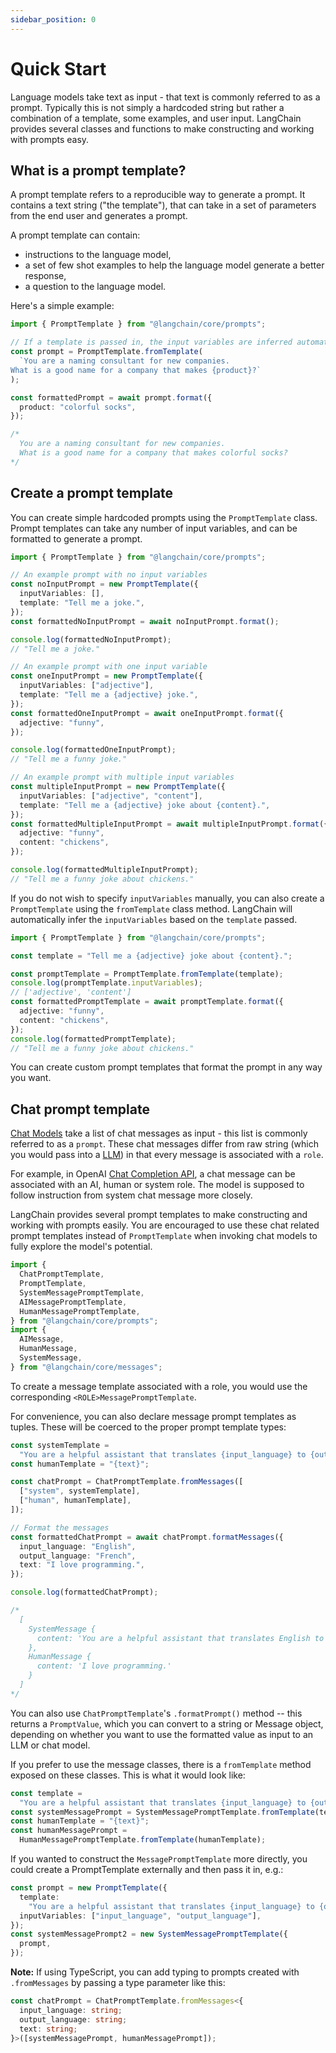 ```yaml
---
sidebar_position: 0
---
```


# Quick Start

Language models take text as input - that text is commonly referred to as a prompt.
Typically this is not simply a hardcoded string but rather a combination of a template, some examples, and user input.
LangChain provides several classes and functions to make constructing and working with prompts easy.

## What is a prompt template?

A prompt template refers to a reproducible way to generate a prompt. It contains a text string ("the template"), that can take in a set of parameters from the end user and generates a prompt.

A prompt template can contain:

- instructions to the language model,
- a set of few shot examples to help the language model generate a better response,
- a question to the language model.

Here's a simple example:

```typescript
import { PromptTemplate } from "@langchain/core/prompts";

// If a template is passed in, the input variables are inferred automatically from the template.
const prompt = PromptTemplate.fromTemplate(
  `You are a naming consultant for new companies.
What is a good name for a company that makes {product}?`
);

const formattedPrompt = await prompt.format({
  product: "colorful socks",
});

/*
  You are a naming consultant for new companies.
  What is a good name for a company that makes colorful socks?
*/
```

## Create a prompt template

You can create simple hardcoded prompts using the `PromptTemplate` class. Prompt templates can take any number of input variables, and can be formatted to generate a prompt.

```typescript
import { PromptTemplate } from "@langchain/core/prompts";

// An example prompt with no input variables
const noInputPrompt = new PromptTemplate({
  inputVariables: [],
  template: "Tell me a joke.",
});
const formattedNoInputPrompt = await noInputPrompt.format();

console.log(formattedNoInputPrompt);
// "Tell me a joke."

// An example prompt with one input variable
const oneInputPrompt = new PromptTemplate({
  inputVariables: ["adjective"],
  template: "Tell me a {adjective} joke.",
});
const formattedOneInputPrompt = await oneInputPrompt.format({
  adjective: "funny",
});

console.log(formattedOneInputPrompt);
// "Tell me a funny joke."

// An example prompt with multiple input variables
const multipleInputPrompt = new PromptTemplate({
  inputVariables: ["adjective", "content"],
  template: "Tell me a {adjective} joke about {content}.",
});
const formattedMultipleInputPrompt = await multipleInputPrompt.format({
  adjective: "funny",
  content: "chickens",
});

console.log(formattedMultipleInputPrompt);
// "Tell me a funny joke about chickens."
```

If you do not wish to specify `inputVariables` manually, you can also create a `PromptTemplate` using the `fromTemplate` class method. LangChain will automatically infer the `inputVariables` based on the `template` passed.

```typescript
import { PromptTemplate } from "@langchain/core/prompts";

const template = "Tell me a {adjective} joke about {content}.";

const promptTemplate = PromptTemplate.fromTemplate(template);
console.log(promptTemplate.inputVariables);
// ['adjective', 'content']
const formattedPromptTemplate = await promptTemplate.format({
  adjective: "funny",
  content: "chickens",
});
console.log(formattedPromptTemplate);
// "Tell me a funny joke about chickens."
```

You can create custom prompt templates that format the prompt in any way you want.

## Chat prompt template

[Chat Models](/docs/modules/model_io/chat) take a list of chat messages as input - this list is commonly referred to as a `prompt`.
These chat messages differ from raw string (which you would pass into a [LLM](/docs/modules/model_io/llms)) in that every message is associated with a `role`.

For example, in OpenAI [Chat Completion API](https://platform.openai.com/docs/guides/chat/introduction), a chat message can be associated with an AI, human or system role. The model is supposed to follow instruction from system chat message more closely.

LangChain provides several prompt templates to make constructing and working with prompts easily. You are encouraged to use these chat related prompt templates instead of `PromptTemplate` when invoking chat models to fully explore the model's potential.

```typescript
import {
  ChatPromptTemplate,
  PromptTemplate,
  SystemMessagePromptTemplate,
  AIMessagePromptTemplate,
  HumanMessagePromptTemplate,
} from "@langchain/core/prompts";
import {
  AIMessage,
  HumanMessage,
  SystemMessage,
} from "@langchain/core/messages";
```

To create a message template associated with a role, you would use the corresponding `<ROLE>MessagePromptTemplate`.

For convenience, you can also declare message prompt templates as tuples. These will be coerced to the proper prompt template types:

```typescript
const systemTemplate =
  "You are a helpful assistant that translates {input_language} to {output_language}.";
const humanTemplate = "{text}";

const chatPrompt = ChatPromptTemplate.fromMessages([
  ["system", systemTemplate],
  ["human", humanTemplate],
]);

// Format the messages
const formattedChatPrompt = await chatPrompt.formatMessages({
  input_language: "English",
  output_language: "French",
  text: "I love programming.",
});

console.log(formattedChatPrompt);

/*
  [
    SystemMessage {
      content: 'You are a helpful assistant that translates English to French.'
    },
    HumanMessage {
      content: 'I love programming.'
    }
  ]
*/
```

You can also use `ChatPromptTemplate`'s `.formatPrompt()` method -- this returns a `PromptValue`, which you can convert to a string or Message object,
depending on whether you want to use the formatted value as input to an LLM or chat model.

If you prefer to use the message classes, there is a `fromTemplate` method exposed on these classes.
This is what it would look like:

```typescript
const template =
  "You are a helpful assistant that translates {input_language} to {output_language}.";
const systemMessagePrompt = SystemMessagePromptTemplate.fromTemplate(template);
const humanTemplate = "{text}";
const humanMessagePrompt =
  HumanMessagePromptTemplate.fromTemplate(humanTemplate);
```

If you wanted to construct the `MessagePromptTemplate` more directly, you could create a PromptTemplate externally and then pass it in, e.g.:

```typescript
const prompt = new PromptTemplate({
  template:
    "You are a helpful assistant that translates {input_language} to {output_language}.",
  inputVariables: ["input_language", "output_language"],
});
const systemMessagePrompt2 = new SystemMessagePromptTemplate({
  prompt,
});
```

**Note:** If using TypeScript, you can add typing to prompts created with `.fromMessages` by passing a type parameter like this:

```typescript
const chatPrompt = ChatPromptTemplate.fromMessages<{
  input_language: string;
  output_language: string;
  text: string;
}>([systemMessagePrompt, humanMessagePrompt]);
```
